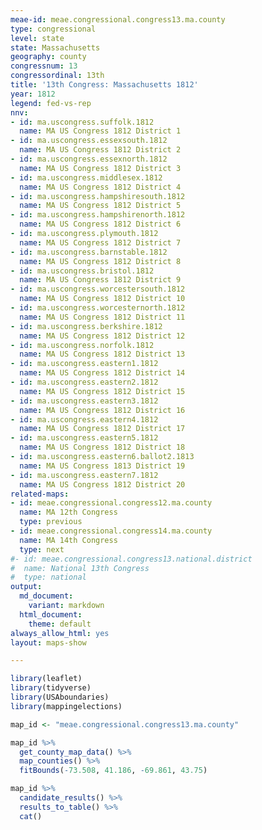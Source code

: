 ```yaml
---
meae-id: meae.congressional.congress13.ma.county
type: congressional
level: state
state: Massachusetts
geography: county
congressnum: 13
congressordinal: 13th
title: '13th Congress: Massachusetts 1812'
year: 1812
legend: fed-vs-rep
nnv:
- id: ma.uscongress.suffolk.1812
  name: MA US Congress 1812 District 1
- id: ma.uscongress.essexsouth.1812
  name: MA US Congress 1812 District 2
- id: ma.uscongress.essexnorth.1812
  name: MA US Congress 1812 District 3
- id: ma.uscongress.middlesex.1812
  name: MA US Congress 1812 District 4
- id: ma.uscongress.hampshiresouth.1812
  name: MA US Congress 1812 District 5
- id: ma.uscongress.hampshirenorth.1812
  name: MA US Congress 1812 District 6
- id: ma.uscongress.plymouth.1812
  name: MA US Congress 1812 District 7
- id: ma.uscongress.barnstable.1812
  name: MA US Congress 1812 District 8
- id: ma.uscongress.bristol.1812
  name: MA US Congress 1812 District 9
- id: ma.uscongress.worcestersouth.1812
  name: MA US Congress 1812 District 10
- id: ma.uscongress.worcesternorth.1812
  name: MA US Congress 1812 District 11
- id: ma.uscongress.berkshire.1812
  name: MA US Congress 1812 District 12
- id: ma.uscongress.norfolk.1812
  name: MA US Congress 1812 District 13
- id: ma.uscongress.eastern1.1812
  name: MA US Congress 1812 District 14
- id: ma.uscongress.eastern2.1812
  name: MA US Congress 1812 District 15
- id: ma.uscongress.eastern3.1812
  name: MA US Congress 1812 District 16
- id: ma.uscongress.eastern4.1812
  name: MA US Congress 1812 District 17
- id: ma.uscongress.eastern5.1812
  name: MA US Congress 1812 District 18
- id: ma.uscongress.eastern6.ballot2.1813
  name: MA US Congress 1813 District 19
- id: ma.uscongress.eastern7.1812
  name: MA US Congress 1812 District 20
related-maps:
- id: meae.congressional.congress12.ma.county
  name: MA 12th Congress
  type: previous
- id: meae.congressional.congress14.ma.county
  name: MA 14th Congress
  type: next
#- id: meae.congressional.congress13.national.district
#  name: National 13th Congress
#  type: national
output:
  md_document:
    variant: markdown
  html_document:
    theme: default
always_allow_html: yes
layout: maps-show

---
```


```r
library(leaflet)
library(tidyverse)
library(USAboundaries)
library(mappingelections)

map_id <- "meae.congressional.congress13.ma.county"
```

<div class="map">

```r
map_id %>%
  get_county_map_data() %>%
  map_counties() %>% 
  fitBounds(-73.508, 41.186, -69.861, 43.75)
```

</div>

<div class="results-table">

```r
map_id %>%
  candidate_results() %>%
  results_to_table() %>%
  cat()
```

</div>
